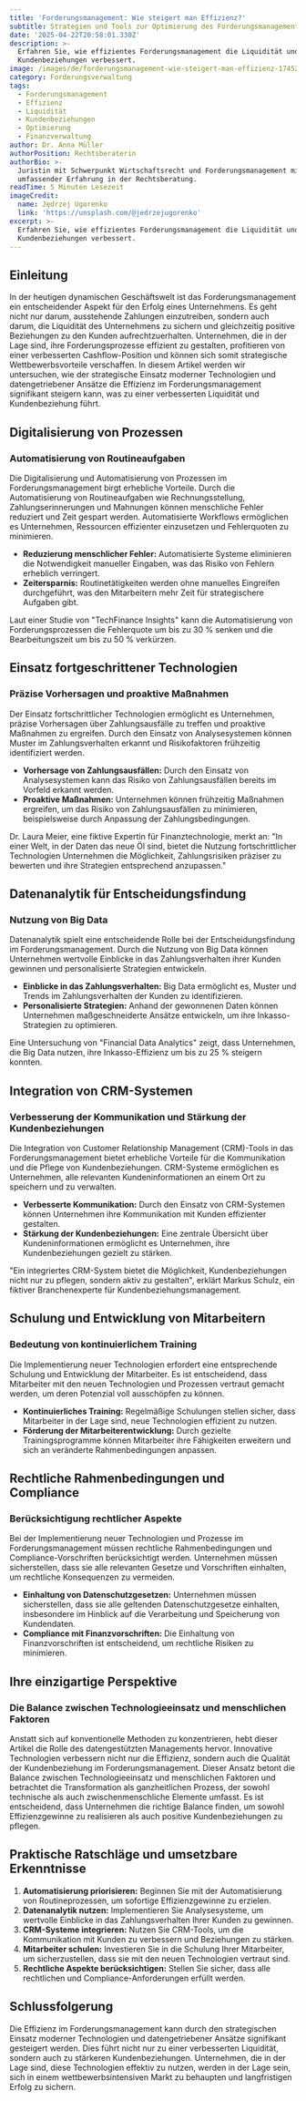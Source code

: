 ```yaml
---
title: 'Forderungsmanagement: Wie steigert man Effizienz?'
subtitle: Strategien und Tools zur Optimierung des Forderungsmanagements
date: '2025-04-22T20:58:01.330Z'
description: >-
  Erfahren Sie, wie effizientes Forderungsmanagement die Liquidität und
  Kundenbeziehungen verbessert.
image: /images/de/forderungsmanagement-wie-steigert-man-effizienz-1745269081165.jpg
category: Forderungsverwaltung
tags:
  - Forderungsmanagement
  - Effizienz
  - Liquidität
  - Kundenbeziehungen
  - Optimierung
  - Finanzverwaltung
author: Dr. Anna Müller
authorPosition: Rechtsberaterin
authorBio: >-
  Juristin mit Schwerpunkt Wirtschaftsrecht und Forderungsmanagement mit
  umfassender Erfahrung in der Rechtsberatung.
readTime: 5 Minuten Lesezeit
imageCredit:
  name: Jędrzej Ugorenko
  link: 'https://unsplash.com/@jedrzejugorenko'
excerpt: >-
  Erfahren Sie, wie effizientes Forderungsmanagement die Liquidität und
  Kundenbeziehungen verbessert.
---
```

## Einleitung

In der heutigen dynamischen Geschäftswelt ist das Forderungsmanagement ein entscheidender Aspekt für den Erfolg eines Unternehmens. Es geht nicht nur darum, ausstehende Zahlungen einzutreiben, sondern auch darum, die Liquidität des Unternehmens zu sichern und gleichzeitig positive Beziehungen zu den Kunden aufrechtzuerhalten. Unternehmen, die in der Lage sind, ihre Forderungsprozesse effizient zu gestalten, profitieren von einer verbesserten Cashflow-Position und können sich somit strategische Wettbewerbsvorteile verschaffen. In diesem Artikel werden wir untersuchen, wie der strategische Einsatz moderner Technologien und datengetriebener Ansätze die Effizienz im Forderungsmanagement signifikant steigern kann, was zu einer verbesserten Liquidität und Kundenbeziehung führt.

## Digitalisierung von Prozessen

### Automatisierung von Routineaufgaben

Die Digitalisierung und Automatisierung von Prozessen im Forderungsmanagement birgt erhebliche Vorteile. Durch die Automatisierung von Routineaufgaben wie Rechnungsstellung, Zahlungserinnerungen und Mahnungen können menschliche Fehler reduziert und Zeit gespart werden. Automatisierte Workflows ermöglichen es Unternehmen, Ressourcen effizienter einzusetzen und Fehlerquoten zu minimieren.

- **Reduzierung menschlicher Fehler:** Automatisierte Systeme eliminieren die Notwendigkeit manueller Eingaben, was das Risiko von Fehlern erheblich verringert.
- **Zeitersparnis:** Routinetätigkeiten werden ohne manuelles Eingreifen durchgeführt, was den Mitarbeitern mehr Zeit für strategischere Aufgaben gibt.

Laut einer Studie von "TechFinance Insights" kann die Automatisierung von Forderungsprozessen die Fehlerquote um bis zu 30 % senken und die Bearbeitungszeit um bis zu 50 % verkürzen.

## Einsatz fortgeschrittener Technologien

### Präzise Vorhersagen und proaktive Maßnahmen

Der Einsatz fortschrittlicher Technologien ermöglicht es Unternehmen, präzise Vorhersagen über Zahlungsausfälle zu treffen und proaktive Maßnahmen zu ergreifen. Durch den Einsatz von Analysesystemen können Muster im Zahlungsverhalten erkannt und Risikofaktoren frühzeitig identifiziert werden. 

- **Vorhersage von Zahlungsausfällen:** Durch den Einsatz von Analysesystemen kann das Risiko von Zahlungsausfällen bereits im Vorfeld erkannt werden.
- **Proaktive Maßnahmen:** Unternehmen können frühzeitig Maßnahmen ergreifen, um das Risiko von Zahlungsausfällen zu minimieren, beispielsweise durch Anpassung der Zahlungsbedingungen.

Dr. Laura Meier, eine fiktive Expertin für Finanztechnologie, merkt an: "In einer Welt, in der Daten das neue Öl sind, bietet die Nutzung fortschrittlicher Technologien Unternehmen die Möglichkeit, Zahlungsrisiken präziser zu bewerten und ihre Strategien entsprechend anzupassen."

## Datenanalytik für Entscheidungsfindung

### Nutzung von Big Data

Datenanalytik spielt eine entscheidende Rolle bei der Entscheidungsfindung im Forderungsmanagement. Durch die Nutzung von Big Data können Unternehmen wertvolle Einblicke in das Zahlungsverhalten ihrer Kunden gewinnen und personalisierte Strategien entwickeln.

- **Einblicke in das Zahlungsverhalten:** Big Data ermöglicht es, Muster und Trends im Zahlungsverhalten der Kunden zu identifizieren.
- **Personalisierte Strategien:** Anhand der gewonnenen Daten können Unternehmen maßgeschneiderte Ansätze entwickeln, um ihre Inkasso-Strategien zu optimieren.

Eine Untersuchung von "Financial Data Analytics" zeigt, dass Unternehmen, die Big Data nutzen, ihre Inkasso-Effizienz um bis zu 25 % steigern konnten.

## Integration von CRM-Systemen

### Verbesserung der Kommunikation und Stärkung der Kundenbeziehungen

Die Integration von Customer Relationship Management (CRM)-Tools in das Forderungsmanagement bietet erhebliche Vorteile für die Kommunikation und die Pflege von Kundenbeziehungen. CRM-Systeme ermöglichen es Unternehmen, alle relevanten Kundeninformationen an einem Ort zu speichern und zu verwalten.

- **Verbesserte Kommunikation:** Durch den Einsatz von CRM-Systemen können Unternehmen ihre Kommunikation mit Kunden effizienter gestalten.
- **Stärkung der Kundenbeziehungen:** Eine zentrale Übersicht über Kundeninformationen ermöglicht es Unternehmen, ihre Kundenbeziehungen gezielt zu stärken.

"Ein integriertes CRM-System bietet die Möglichkeit, Kundenbeziehungen nicht nur zu pflegen, sondern aktiv zu gestalten", erklärt Markus Schulz, ein fiktiver Branchenexperte für Kundenbeziehungsmanagement.

## Schulung und Entwicklung von Mitarbeitern

### Bedeutung von kontinuierlichem Training

Die Implementierung neuer Technologien erfordert eine entsprechende Schulung und Entwicklung der Mitarbeiter. Es ist entscheidend, dass Mitarbeiter mit den neuen Technologien und Prozessen vertraut gemacht werden, um deren Potenzial voll ausschöpfen zu können.

- **Kontinuierliches Training:** Regelmäßige Schulungen stellen sicher, dass Mitarbeiter in der Lage sind, neue Technologien effizient zu nutzen.
- **Förderung der Mitarbeiterentwicklung:** Durch gezielte Trainingsprogramme können Mitarbeiter ihre Fähigkeiten erweitern und sich an veränderte Rahmenbedingungen anpassen.

## Rechtliche Rahmenbedingungen und Compliance

### Berücksichtigung rechtlicher Aspekte

Bei der Implementierung neuer Technologien und Prozesse im Forderungsmanagement müssen rechtliche Rahmenbedingungen und Compliance-Vorschriften berücksichtigt werden. Unternehmen müssen sicherstellen, dass sie alle relevanten Gesetze und Vorschriften einhalten, um rechtliche Konsequenzen zu vermeiden.

- **Einhaltung von Datenschutzgesetzen:** Unternehmen müssen sicherstellen, dass sie alle geltenden Datenschutzgesetze einhalten, insbesondere im Hinblick auf die Verarbeitung und Speicherung von Kundendaten.
- **Compliance mit Finanzvorschriften:** Die Einhaltung von Finanzvorschriften ist entscheidend, um rechtliche Risiken zu minimieren.

## Ihre einzigartige Perspektive

### Die Balance zwischen Technologieeinsatz und menschlichen Faktoren

Anstatt sich auf konventionelle Methoden zu konzentrieren, hebt dieser Artikel die Rolle des datengestützten Managements hervor. Innovative Technologien verbessern nicht nur die Effizienz, sondern auch die Qualität der Kundenbeziehung im Forderungsmanagement. Dieser Ansatz betont die Balance zwischen Technologieeinsatz und menschlichen Faktoren und betrachtet die Transformation als ganzheitlichen Prozess, der sowohl technische als auch zwischenmenschliche Elemente umfasst. Es ist entscheidend, dass Unternehmen die richtige Balance finden, um sowohl Effizienzgewinne zu realisieren als auch positive Kundenbeziehungen zu pflegen.

## Praktische Ratschläge und umsetzbare Erkenntnisse

1. **Automatisierung priorisieren:** Beginnen Sie mit der Automatisierung von Routineprozessen, um sofortige Effizienzgewinne zu erzielen.
2. **Datenanalytik nutzen:** Implementieren Sie Analysesysteme, um wertvolle Einblicke in das Zahlungsverhalten Ihrer Kunden zu gewinnen.
3. **CRM-Systeme integrieren:** Nutzen Sie CRM-Tools, um die Kommunikation mit Kunden zu verbessern und Beziehungen zu stärken.
4. **Mitarbeiter schulen:** Investieren Sie in die Schulung Ihrer Mitarbeiter, um sicherzustellen, dass sie mit den neuen Technologien vertraut sind.
5. **Rechtliche Aspekte berücksichtigen:** Stellen Sie sicher, dass alle rechtlichen und Compliance-Anforderungen erfüllt werden.

## Schlussfolgerung

Die Effizienz im Forderungsmanagement kann durch den strategischen Einsatz moderner Technologien und datengetriebener Ansätze signifikant gesteigert werden. Dies führt nicht nur zu einer verbesserten Liquidität, sondern auch zu stärkeren Kundenbeziehungen. Unternehmen, die in der Lage sind, diese Technologien effektiv zu nutzen, werden in der Lage sein, sich in einem wettbewerbsintensiven Markt zu behaupten und langfristigen Erfolg zu sichern.
